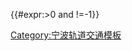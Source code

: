 {{#expr:{{str len|{{{1|}}}}}>0 and {{str find|ABCDEFGHIJKLMNOPQRSTUVWXYZ123456789|{{{1|}}}}}!=-1}}<noinclude>
[[Category:宁波轨道交通模板]]
</noinclude>